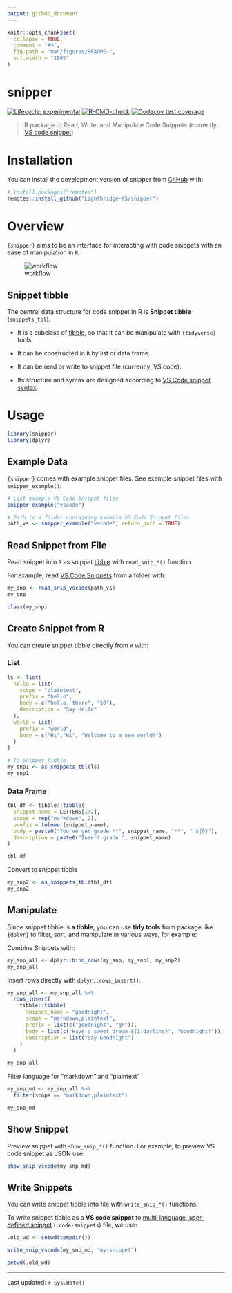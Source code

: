 ```yaml
---
output: github_document
---
```


<!-- README.md is generated from README.Rmd. Please edit that file -->

```r
knitr::opts_chunk$set(
  collapse = TRUE,
  comment = "#>",
  fig.path = "man/figures/README-",
  out.width = "100%"
)
```

# snipper

<!-- badges: start -->

[![Lifecycle: experimental](https://img.shields.io/badge/lifecycle-experimental-orange.svg)](https://lifecycle.r-lib.org/articles/stages.html#experimental) [![R-CMD-check](https://github.com/Lightbridge-KS/snipper/workflows/R-CMD-check/badge.svg)](https://github.com/Lightbridge-KS/snipper/actions) [![Codecov test coverage](https://codecov.io/gh/Lightbridge-KS/snipper/branch/main/graph/badge.svg)](https://app.codecov.io/gh/Lightbridge-KS/snipper?branch=main)

<!-- badges: end -->

> R package to Read, Write, and Manipulate Code Snippets (currently, [VS code snippet](https://code.visualstudio.com/docs/editor/userdefinedsnippets#_snippet-scope))

# Installation

You can install the development version of snipper from [GitHub](https://github.com/) with:

``` r
# install.packages("remotes")
remotes::install_github("Lightbridge-KS/snipper")
```

# Overview

`{snipper}` aims to be an interface for interacting with code snippets with an ease of manipulation in `R`.


![workflow](man/figures/workflow.png)


## Snippet tibble

The central data structure for code snippet in R is **Snippet tibble** (`snippets_tbl`).

-   It is a subclass of [tibble](https://tibble.tidyverse.org), so that it can be manipulate with `{tidyverse}` tools.

-   It can be constructed in `R` by list or data frame.

-   It can be read or write to snippet file (currently, VS code).

-   Its structure and syntax are designed according to [VS Code snippet syntax](https://code.visualstudio.com/docs/editor/userdefinedsnippets#_snippet-syntax).

# Usage

```r
library(snipper)
library(dplyr)
```

## Example Data

`{snipper}` comes with example snippet files. See example snippet files with `snipper_example()`:

```r
# List example VS Code Snippet files
snipper_example("vscode")

# Path to a folder containing example VS Code Snippet files
path_vs <- snipper_example("vscode", return_path = TRUE)
```

## Read Snippet from File

Read snippet into `R` as snippet [tibble](https://tibble.tidyverse.org) with `read_snip_*()` function.

For example, read [VS Code Snippets](https://code.visualstudio.com/docs/editor/userdefinedsnippets) from a folder with:

```r
my_snp <- read_snip_vscode(path_vs)
my_snp
```

```r
class(my_snp)
```

## Create Snippet from R

You can create snippet tibble directly from `R` with:

### List

```r
ls <- list(
  hello = list(
    scope = "plaintext",
    prefix = "hello",
    body = c("hello, there", "$0"),
    description = "Say Hello"
  ),
  world = list(
    prefix = "world",
    body = c("Hi","Hi", "Welcome to a new world!")
  )
) 

# To Snippet Tibble
my_snp1 <- as_snippets_tbl(ls)
my_snp1
```

### Data Frame

```r
tbl_df <- tibble::tibble(
  snippet_name = LETTERS[1:2],
  scope = rep("markdown", 2),
  prefix = tolower(snippet_name),
  body = paste0("You've get grade **", snippet_name, "**", " ${0}"),
  description = paste0("Insert grade ", snippet_name)
)

tbl_df
```

Convert to snippet tibble

```r
my_snp2 <- as_snippets_tbl(tbl_df)
my_snp2
```

## Manipulate

Since snippet tibble is **a tibble**, you can use **tidy tools** from package like `{dplyr}` to filter, sort, and manipulate in various ways, for example:

Combine Snippets with:

```r
my_snp_all <- dplyr::bind_rows(my_snp, my_snp1, my_snp2) 
my_snp_all
```

Insert rows directly with `dplyr::rows_insert()`.

```r
my_snp_all <- my_snp_all %>% 
  rows_insert(
    tibble::tibble(
      snippet_name = "goodnight",
      scope = "markdown,plaintext",
      prefix = list(c("goodnight", "gn")),
      body = list(c("Have a sweet dream ${1:darling}", "Goodnight!")),
      description = list("Say Goodnight")
    )
  ) 

my_snp_all
```

Filter language for "markdown" and "plaintext"

```r
my_snp_md <- my_snp_all %>% 
  filter(scope == "markdown,plaintext")

my_snp_md
```

## Show Snippet

Preview snippet with `show_snip_*()` function. For example, to preview VS code snippet as JSON use:

```r
show_snip_vscode(my_snp_md)
```

## Write Snippets

You can write snippet tibble into file with `write_snip_*()` functions.

To write snippet tibble as a **VS code snippet** to [multi-language, user-defined snippet](https://code.visualstudio.com/docs/editor/userdefinedsnippets#_snippet-scope) (`.code-snippets`) file, we use:

```r
.old_wd <- setwd(tempdir())

write_snip_vscode(my_snp_md, "my-snippet")

setwd(.old_wd)
```

------------------------------------------------------------------------

Last updated: `r Sys.Date()`
